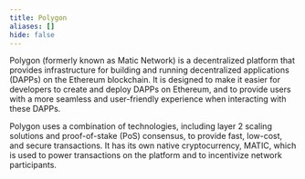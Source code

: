 ```yaml
---
title: Polygon
aliases: []
hide: false
---
```


Polygon (formerly known as Matic Network) is a decentralized platform that provides infrastructure for building and running decentralized applications (DAPPs) on the Ethereum blockchain. It is designed to make it easier for developers to create and deploy DAPPs on Ethereum, and to provide users with a more seamless and user-friendly experience when interacting with these DAPPs.&#x20;

Polygon uses a combination of technologies, including layer 2 scaling solutions and proof-of-stake (PoS) consensus, to provide fast, low-cost, and secure transactions. It has its own native cryptocurrency, MATIC, which is used to power transactions on the platform and to incentivize network participants.


